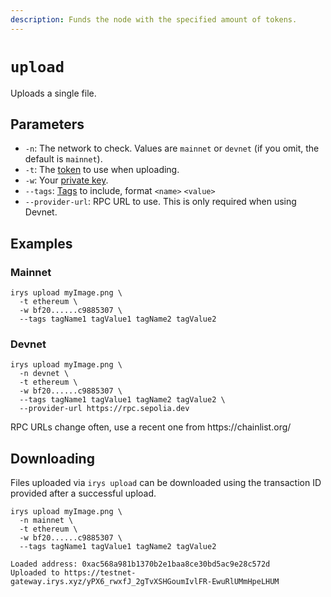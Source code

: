 ```yaml
---
description: Funds the node with the specified amount of tokens.
---
```



# `upload`

Uploads a single file.

## Parameters

- `-n`: The network to check. Values are `mainnet` or `devnet` (if you omit, the default is `mainnet`).
- `-t`: The [token](/overview/supported-tokens) to use when uploading.
- `-w`: Your [private key](/cli#using-private-keys).
- `--tags`: [Tags](/irys-sdk/tags) to include, format `<name>` `<value>`
- `--provider-url`: RPC URL to use. This is only required when using Devnet.

## Examples

### Mainnet

```console
irys upload myImage.png \
  -t ethereum \
  -w bf20......c9885307 \
  --tags tagName1 tagValue1 tagName2 tagValue2
```

### Devnet

```console
irys upload myImage.png \
  -n devnet \
  -t ethereum \
  -w bf20......c9885307 \
  --tags tagName1 tagValue1 tagName2 tagValue2 \
  --provider-url https://rpc.sepolia.dev
```

<Callout type="info" emoji="ℹ️">
	RPC URLs change often, use a recent one from https://chainlist.org/
</Callout>

## Downloading

Files uploaded via `irys upload` can be downloaded using the transaction ID provided after a successful upload.

```console
irys upload myImage.png \
  -n mainnet \
  -t ethereum \
  -w bf20......c9885307 \
  --tags tagName1 tagValue1 tagName2 tagValue2

Loaded address: 0xac568a981b1370b2e1baa8ce30bd5ac9e28c572d
Uploaded to https://testnet-gateway.irys.xyz/yPX6_rwxfJ_2gTvXSHGoumIvlFR-EwuRlUMmHpeLHUM
```
